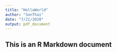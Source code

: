 ```yaml
---
title: "HelloWorld"
author: "SonThai"
date: "7/21/2020"
output: pdf_document
---
```



## This is an R Markdown document